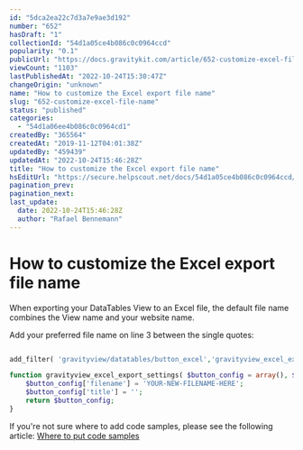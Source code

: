 ```yaml
---
id: "5dca2ea22c7d3a7e9ae3d192"
number: "652"
hasDraft: "1"
collectionId: "54d1a05ce4b086c0c0964ccd"
popularity: "0.1"
publicUrl: "https://docs.gravitykit.com/article/652-customize-excel-file-name"
viewCount: "1103"
lastPublishedAt: "2022-10-24T15:30:47Z"
changeOrigin: "unknown"
name: "How to customize the Excel export file name"
slug: "652-customize-excel-file-name"
status: "published"
categories: 
  - "54d1a06ee4b086c0c0964cd1"
createdBy: "365564"
createdAt: "2019-11-12T04:01:38Z"
updatedBy: "459439"
updatedAt: "2022-10-24T15:46:28Z"
title: "How to customize the Excel export file name"
hsEditUrl: "https://secure.helpscout.net/docs/54d1a05ce4b086c0c0964ccd/article/5dca2ea22c7d3a7e9ae3d192"
pagination_prev: 
pagination_next: 
last_update:
  date: 2022-10-24T15:46:28Z
  author: "Rafael Bennemann"
---
```


# How to customize the Excel export file name

When exporting your DataTables View to an Excel file, the default file name combines the View name and your website name.

Add your preferred file name on line 3 between the single quotes:

```php

add_filter( 'gravityview/datatables/button_excel','gravityview_excel_export_settings', 10 ,2 );

function gravityview_excel_export_settings( $button_config = array(), $view_id ) {
	$button_config['filename'] = 'YOUR-NEW-FILENAME-HERE';
	$button_config['title'] = '';
	return $button_config;
}
```

If you're not sure where to add code samples, please see the following article: [Where to put code samples](https://docs.gravitykit.com/article/210-where-to-put-code-samples)